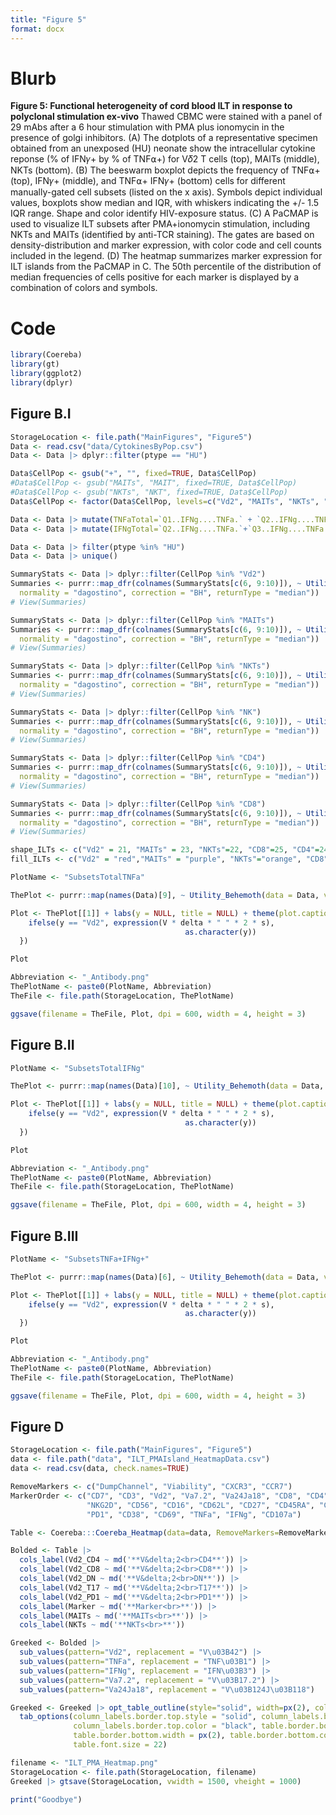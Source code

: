 ```yaml
---
title: "Figure 5"
format: docx
---
```


# Blurb

**Figure 5: Functional heterogeneity of cord blood ILT in response to polyclonal stimulation ex-vivo** Thawed CBMC were stained with a panel of 29 mAbs after a 6 hour stimulation with PMA plus ionomycin in the presence of golgi inhibitors. (A) The dotplots of a representative specimen obtained from an unexposed (HU) neonate show the intracellular cytokine reponse (% of IFN𝛾+ by % of TNF⍺+) for V𝛿2 T cells (top), MAITs (middle), NKTs (bottom). (B) The beeswarm boxplot depicts the frequency of TNF⍺+ (top), IFN𝛾+ (middle), and TNF⍺+ IFN𝛾+ (bottom) cells for different manually-gated cell subsets (listed on the x axis). Symbols depict individual values, boxplots show median and IQR, with whiskers indicating the +/- 1.5 IQR range. Shape and color identify HIV-exposure status. (C) A PaCMAP is used to visualize ILT subsets after PMA+ionomycin stimulation, including NKTs and MAITs (identified by anti-TCR staining). The gates are based on density-distribution and marker expression, with color code and cell counts included in the legend. (D) The heatmap summarizes marker expression for ILT islands from the PaCMAP in C. The 50th percentile of the distribution of median frequencies of cells positive for each marker is displayed by a combination of colors and symbols.

# Code

```r
library(Coereba)
library(gt)
library(ggplot2)
library(dplyr)
```

## Figure B.I

```r
StorageLocation <- file.path("MainFigures", "Figure5")
Data <- read.csv("data/CytokinesByPop.csv")
Data <- Data |> dplyr::filter(ptype == "HU")

Data$CellPop <- gsub("+", "", fixed=TRUE, Data$CellPop)
#Data$CellPop <- gsub("MAITs", "MAIT", fixed=TRUE, Data$CellPop)
#Data$CellPop <- gsub("NKTs", "NKT", fixed=TRUE, Data$CellPop)
Data$CellPop <- factor(Data$CellPop, levels=c("Vd2", "MAITs", "NKTs", "CD8", "CD4", "NK"))

Data <- Data |> mutate(TNFaTotal=`Q1..IFNg....TNFa.` + `Q2..IFNg....TNFa.`)
Data <- Data |> mutate(IFNgTotal=`Q2..IFNg....TNFa.`+`Q3..IFNg....TNFa.`)

Data <- Data |> filter(ptype %in% "HU")
Data <- Data |> unique()

SummaryStats <- Data |> dplyr::filter(CellPop %in% "Vd2")
Summaries <- purrr::map_dfr(colnames(SummaryStats[c(6, 9:10)]), ~ Utility_Stats(data = SummaryStats,var = .x, myfactor = "CellPop",
  normality = "dagostino", correction = "BH", returnType = "median"))
# View(Summaries)

SummaryStats <- Data |> dplyr::filter(CellPop %in% "MAITs")
Summaries <- purrr::map_dfr(colnames(SummaryStats[c(6, 9:10)]), ~ Utility_Stats(data = SummaryStats,var = .x, myfactor = "CellPop",
  normality = "dagostino", correction = "BH", returnType = "median"))
# View(Summaries)

SummaryStats <- Data |> dplyr::filter(CellPop %in% "NKTs")
Summaries <- purrr::map_dfr(colnames(SummaryStats[c(6, 9:10)]), ~ Utility_Stats(data = SummaryStats,var = .x, myfactor = "CellPop",
  normality = "dagostino", correction = "BH", returnType = "median"))
# View(Summaries)

SummaryStats <- Data |> dplyr::filter(CellPop %in% "NK")
Summaries <- purrr::map_dfr(colnames(SummaryStats[c(6, 9:10)]), ~ Utility_Stats(data = SummaryStats,var = .x, myfactor = "CellPop",
  normality = "dagostino", correction = "BH", returnType = "median"))
# View(Summaries)

SummaryStats <- Data |> dplyr::filter(CellPop %in% "CD4")
Summaries <- purrr::map_dfr(colnames(SummaryStats[c(6, 9:10)]), ~ Utility_Stats(data = SummaryStats,var = .x, myfactor = "CellPop",
  normality = "dagostino", correction = "BH", returnType = "median"))
# View(Summaries)

SummaryStats <- Data |> dplyr::filter(CellPop %in% "CD8")
Summaries <- purrr::map_dfr(colnames(SummaryStats[c(6, 9:10)]), ~ Utility_Stats(data = SummaryStats,var = .x, myfactor = "CellPop",
  normality = "dagostino", correction = "BH", returnType = "median"))
# View(Summaries)
```

```r
shape_ILTs <- c("Vd2" = 21, "MAITs" = 23, "NKTs"=22, "CD8"=25, "CD4"=24, "NK"=21)
fill_ILTs <- c("Vd2" = "red","MAITs" = "purple", "NKTs"="orange", "CD8"="green", "CD4"="blue", "NK"="black")
```

```r
PlotName <- "SubsetsTotalTNFa"

ThePlot <- purrr::map(names(Data)[9], ~ Utility_Behemoth(data = Data, var = .x, myfactor = "CellPop", normality = "dagostino", shape_palette = shape_ILTs, fill_palette = fill_ILTs, cex = 2, size = 3, corral.width = 1, statLines=FALSE, statsHeight=0.8, scalePercent = TRUE, correction = "BH"))

Plot <- ThePlot[[1]] + labs(y = NULL, title = NULL) + theme(plot.caption = element_blank(), axis.text.y = element_text(size = 15), axis.text.x= element_text(size = 15, angle = 45, hjust=1)) + scale_x_discrete(labels = function(y) {
    ifelse(y == "Vd2", expression(V * delta * " " * 2 * s),
                                       as.character(y))
  })

Plot

Abbreviation <- "_Antibody.png"
ThePlotName <- paste0(PlotName, Abbreviation)
TheFile <- file.path(StorageLocation, ThePlotName)

ggsave(filename = TheFile, Plot, dpi = 600, width = 4, height = 3)
```

## Figure B.II

```r
PlotName <- "SubsetsTotalIFNg"

ThePlot <- purrr::map(names(Data)[10], ~ Utility_Behemoth(data = Data, var = .x, myfactor = "CellPop", normality = "dagostino", shape_palette = shape_ILTs, fill_palette = fill_ILTs, cex = 1.6, size = 3, corral.width = 0.8, statLines=FALSE, statsHeight=0.8, scalePercent = TRUE, correction = "BH"))

Plot <- ThePlot[[1]] + labs(y = NULL, title = NULL) + theme(plot.caption = element_blank(), axis.text.y = element_text(size = 15), axis.text.x= element_text(size = 15, angle = 45, hjust=1)) + scale_x_discrete(labels = function(y) {
    ifelse(y == "Vd2", expression(V * delta * " " * 2 * s),
                                       as.character(y))
  })

Plot

Abbreviation <- "_Antibody.png"
ThePlotName <- paste0(PlotName, Abbreviation)
TheFile <- file.path(StorageLocation, ThePlotName)

ggsave(filename = TheFile, Plot, dpi = 600, width = 4, height = 3)
```

## Figure B.III

```r
PlotName <- "SubsetsTNFa+IFNg+"

ThePlot <- purrr::map(names(Data)[6], ~ Utility_Behemoth(data = Data, var = .x, myfactor = "CellPop", normality = "dagostino", shape_palette = shape_ILTs, fill_palette = fill_ILTs, cex = 1.6, size = 3, corral.width = 0.8, statLines=FALSE, statsHeight=0.8, scalePercent = TRUE, correction = "BH"))

Plot <- ThePlot[[1]] + labs(y = NULL, title = NULL) + theme(plot.caption = element_blank(), axis.text.y = element_text(size = 15), axis.text.x= element_text(size = 15, angle = 45, hjust=1)) + scale_x_discrete(labels = function(y) {
    ifelse(y == "Vd2", expression(V * delta * " " * 2 * s),
                                       as.character(y))
  })

Plot

Abbreviation <- "_Antibody.png"
ThePlotName <- paste0(PlotName, Abbreviation)
TheFile <- file.path(StorageLocation, ThePlotName)

ggsave(filename = TheFile, Plot, dpi = 600, width = 4, height = 3)
```

## Figure D

```r
StorageLocation <- file.path("MainFigures", "Figure5")
data <- file.path("data", "ILT_PMAIsland_HeatmapData.csv")
data <- read.csv(data, check.names=TRUE)
```

```r
RemoveMarkers <- c("DumpChannel", "Viability", "CXCR3", "CCR7")
MarkerOrder <- c("CD7", "CD3", "Vd2", "Va7.2", "Va24Ja18", "CD8", "CD4", "CD26", "CCR6", "CD161",
                 "NKG2D", "CD56", "CD16", "CD62L", "CD27", "CD45RA", "CD127", "CD25", "CCR4",
                 "PD1", "CD38", "CD69", "TNFa", "IFNg", "CD107a")

Table <- Coereba:::Coereba_Heatmap(data=data, RemoveMarkers=RemoveMarkers, MarkerOrder=MarkerOrder)
```

```r
Bolded <- Table |> 
  cols_label(Vd2_CD4 ~ md('**V&delta;2<br>CD4**')) |>
  cols_label(Vd2_CD8 ~ md('**V&delta;2<br>CD8**')) |> 
  cols_label(Vd2_DN ~ md('**V&delta;2<br>DN**')) |>
  cols_label(Vd2_T17 ~ md('**V&delta;2<br>T17**')) |> 
  cols_label(Vd2_PD1 ~ md('**V&delta;2<br>PD1**')) |>
  cols_label(Marker ~ md('**Marker<br>**')) |> 
  cols_label(MAITs ~ md('**MAITs<br>**')) |>
  cols_label(NKTs ~ md('**NKTs<br>**'))

Greeked <- Bolded |>
  sub_values(pattern="Vd2", replacement = "V\u03B42") |>
  sub_values(pattern="TNFa", replacement = "TNF\u03B1") |> 
  sub_values(pattern="IFNg", replacement = "IFN\u03B3") |>
  sub_values(pattern="Va7.2", replacement = "V\u03B17.2") |> 
  sub_values(pattern="Va24Ja18", replacement = "V\u03B124J\u03B118")

Greeked <- Greeked |> opt_table_outline(style="solid", width=px(2), color="black") |>
  tab_options(column_labels.border.top.style = "solid", column_labels.border.top.width = px(2),
              column_labels.border.top.color = "black", table.border.bottom.style = "double",
              table.border.bottom.width = px(2), table.border.bottom.color = "black", 
              table.font.size = 22)
```

```r
filename <- "ILT_PMA_Heatmap.png"
StorageLocation <- file.path(StorageLocation, filename)
Greeked |> gtsave(StorageLocation, vwidth = 1500, vheight = 1000)
```

```r
print("Goodbye")
```
